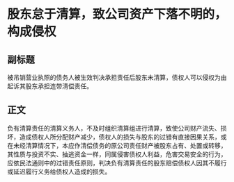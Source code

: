 # 股东怠于清算，致公司资产下落不明的，构成侵权
## 副标题
被吊销营业执照的债务人被生效判决承担责任后股东未清算，债权人可以侵权为由起诉其股东承担连带清偿责任。
## 正文
负有清算责任的清算义务人，不及时组织清算组进行清算，致使公司财产流失、损坏，造成债权人所分配财产减少，债权人的损失与股东的过错有直接因果关系，或在未经清算情况下，本应作清偿债务的原公司责任财产被股东占有、处置或转移，其性质与投资不实、抽逃资金一样，同属侵害债权人利益，危害交易安全的行为，应依民法通则中的过错责任原则，判决负有清算责任的股东赔偿债权人因其不履行或延迟履行义务给债权人造成的损失。